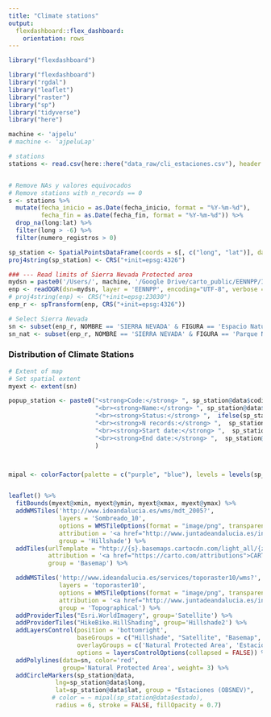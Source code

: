 ```yaml
---
title: "Climate stations"
output: 
  flexdashboard::flex_dashboard:
    orientation: rows
---
```


```r
library("flexdashboard")
```

```r
library("flexdashboard")
library("rgdal")
library("leaflet") 
library("raster")
library("sp")
library("tidyverse")
library("here")

machine <- 'ajpelu' 
# machine <- 'ajpeluLap' 
```


```r
# stations 
stations <- read.csv(here::here("data_raw/cli_estaciones.csv"), header = TRUE, sep = ";")


# Remove NAs y valores equivocados
# Remove stations with n_records == 0 
s <- stations %>% 
  mutate(fecha_inicio = as.Date(fecha_inicio, format = "%Y-%m-%d"),
         fecha_fin = as.Date(fecha_fin, format = "%Y-%m-%d")) %>% 
  drop_na(long:lat) %>% 
  filter(long > -6) %>% 
  filter(numero_registros > 0)

sp_station <- SpatialPointsDataFrame(coords = s[, c("long", "lat")], data = s)
proj4string(sp_station) <- CRS("+init=epsg:4326")

### --- Read limits of Sierra Nevada Protected area
mydsn = paste0('/Users/', machine, '/Google Drive/carto_public/EENNPP/InfGeografica/InfVectorial/Shapes/ED50_30')
enp <- readOGR(dsn=mydsn, layer = 'EENNPP', encoding="UTF-8", verbose = FALSE)
# proj4string(enp) <- CRS("+init=epsg:23030")
enp_r <- spTransform(enp, CRS("+init=epsg:4326"))

# Select Sierra Nevada 
sn <- subset(enp_r, NOMBRE == 'SIERRA NEVADA' & FIGURA == 'Espacio Natural')
sn_nat <- subset(enp_r, NOMBRE == 'SIERRA NEVADA' & FIGURA == 'Parque Nacional')
```

### Distribution of Climate Stations

```r
# Extent of map 
# Set spatial extent 
myext <- extent(sn)

popup_station <- paste0("<strong>Code:</strong> ", sp_station@data$codigo,
                        "<br><strong>Name:</strong> ", sp_station@data$nombre,
                        "<br><strong>Status:</strong> ",  ifelse(sp_station@data$estado == "t", "TRUE", "FALSE"),
                        "<br><strong>N records:</strong> ",  sp_station@data$numero_registros, 
                        "<br><strong>Start date:</strong> ",  sp_station@data$fecha_inicio,
                        "<br><strong>End date:</strong> ",  sp_station@data$fecha_fin
                        )



mipal <- colorFactor(palette = c("purple", "blue"), levels = levels(sp_station@data$estado))


leaflet() %>%
  fitBounds(myext@xmin, myext@ymin, myext@xmax, myext@ymax) %>% 
  addWMSTiles('http://www.ideandalucia.es/wms/mdt_2005?',
              layers = 'Sombreado_10',
              options = WMSTileOptions(format = "image/png", transparent = TRUE),
              attribution = '<a href="http://www.juntadeandalucia.es/institutodeestadisticaycartografia" target="_blank">Instituto de Estadística y Cartografía de Andalucía</a>', 
              group = 'Hillshade') %>% 
  addTiles(urlTemplate = "http://{s}.basemaps.cartocdn.com/light_all/{z}/{x}/{y}.png",
           attribution = '<a href="https://carto.com/attributions">CARTO</a>',
           group = 'Basemap') %>%

  addWMSTiles('http://www.ideandalucia.es/services/toporaster10/wms?',
              layers = 'toporaster10',
              options = WMSTileOptions(format = "image/png", transparent = FALSE),
              attribution = '<a href="http://www.juntadeandalucia.es/institutodeestadisticaycartografia" target="_blank">Instituto de Estadística y Cartografía de Andalucía</a>',
              group = 'Topographical') %>%
  addProviderTiles("Esri.WorldImagery", group='Satellite') %>% 
  addProviderTiles("HikeBike.HillShading", group='Hillshade2') %>% 
  addLayersControl(position = 'bottomright',
                   baseGroups = c("Hillshade", "Satellite", "Basemap", "Topographical"),
                   overlayGroups = c('Natural Protected Area', 'Estaciones (OBSNEV)'), 
                   options = layersControlOptions(collapsed = FALSE)) %>% 
  addPolylines(data=sn, color='red', 
               group='Natural Protected Area', weight= 3) %>% 
  addCircleMarkers(sp_station@data,
             lng=sp_station@data$long,
             lat=sp_station@data$lat, group = "Estaciones (OBSNEV)",
            # color = ~ mipal(sp_station@data$estado),
             radius = 6, stroke = FALSE, fillOpacity = 0.7)
``` 


 
